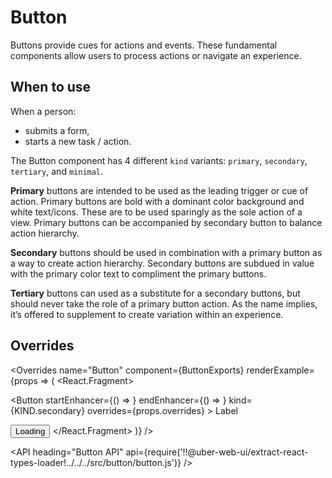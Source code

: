 <!--
Copyright (c) 2018-2019 Uber Technologies, Inc.

This source code is licensed under the MIT license found in the
LICENSE file in the root directory of this source tree.
-->





# Button

Buttons provide cues for actions and events. These fundamental components allow users to process actions or navigate an experience.

## When to use

When a person:

- submits a form,
- starts a new task / action.

The Button component has 4 different `kind` variants: `primary`, `secondary`, `tertiary`, and `minimal`.

**Primary** buttons are intended to be used as the leading trigger or cue of action. Primary buttons are
bold with a dominant color background and white text/icons. These are to be used sparingly as the
sole action of a view. Primary buttons can be accompanied by secondary button to balance action hierarchy.

**Secondary** buttons should be used in combination with a primary button as a way to create action hierarchy.
Secondary buttons are subdued in value with the primary color text to compliment the primary buttons.

**Tertiary** buttons can used as a substitute for a secondary buttons, but should never take the role of a
primary button action. As the name implies, it’s offered to supplement to create variation within an experience.




<Example title="Button kinds" path="examples/button/basic.js">
  <BasicButton />
</Example>

<Example title="Button states" path="examples/button/states.js">
  <States />
</Example>

<Example title="Button sizes" path="examples/button/basic-compact.js">
  <BasicButtonCompact />
</Example>

<Example title="Button with enhancers" path="examples/button/with-enhancers.js">
  <WithEnhancer />
</Example>

<Example title="Button shapes" path="examples/button/shapes.js">
  <Shapes />
</Example>

<Example title="Button dropdown" path="examples/button/dropdown.js">
  <Dropdown />
</Example>

<Example title="Button as an Anchor" path="examples/button/as-an-anchor.js">
  <ButtonAsAnAnchor />
</Example>

## Overrides

<Overrides
  name="Button"
  component={ButtonExports}
  renderExample={props => (
    <React.Fragment>
      <p>
        <Button
          startEnhancer={() => <ArrowRight size={24} />}
          endEnhancer={() => <Upload size={24} />}
          kind={KIND.secondary}
          overrides={props.overrides}
        >
          Label
        </Button>
      </p>
      <Button isLoading kind={KIND.secondary} overrides={props.overrides}>
        Loading
      </Button>
    </React.Fragment>
  )}
/>

<API
  heading="Button API"
  api={require('!!@uber-web-ui/extract-react-types-loader!../../../src/button/button.js')}
/>
